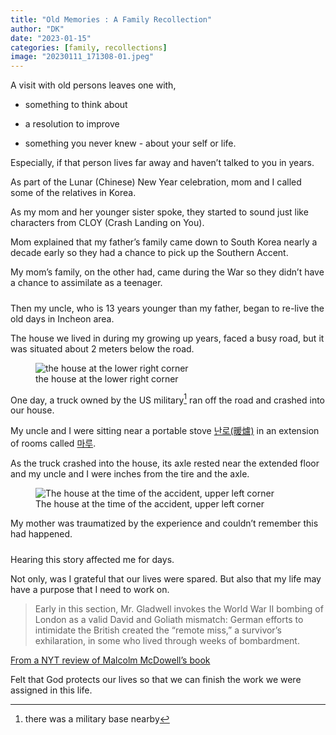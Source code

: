 ```yaml
---
title: "Old Memories : A Family Recollection"
author: "DK"
date: "2023-01-15"
categories: [family, recollections]
image: "20230111_171308-01.jpeg"
---
```


A visit with old persons leaves one with,

-   something to think about

-   a resolution to improve

-   something you never knew - about your self or life.

Especially, if that person lives far away and haven't talked to you in years.

As part of the Lunar (Chinese) New Year celebration, mom and I called some of the relatives in Korea.

As my mom and her younger sister spoke, they started to sound just like characters from CLOY (Crash Landing on You).

Mom explained that my father's family came down to South Korea nearly a decade early so they had a chance to pick up the Southern Accent.

My mom's family, on the other had, came during the War so they didn't have a chance to assimilate as a teenager.

##### 

Then my uncle, who is 13 years younger than my father, began to re-live the old days in Incheon area.

The house we lived in during my growing up years, faced a busy road, but it was situated about 2 meters below the road.

![the house at the lower right corner](511842537.951056.jpg)

One day, a truck owned by the US military[^1] ran off the road and crashed into our house.

[^1]: there was a military base nearby

My uncle and I were sitting near a portable stove [난로(暖爐)](https://namu.wiki/w/%EB%82%9C%EB%A1%9C) in an extension of rooms called [마루](https://folkency.nfm.go.kr/topic/detail/8320?pageType=search&keyword=%EB%A7%88%EB%A3%A8).

As the truck crashed into the house, its axle rested near the extended floor and my uncle and I were inches from the tire and the axle.

![The house at the time of the accident, upper left corner](Epson_01082023145722.jpg)

My mother was traumatized by the experience and couldn't remember this had happened.

##### 

Hearing this story affected me for days.

Not only, was I grateful that our lives were spared. But also that my life may have a purpose that I need to work on.

> Early in this section, Mr. Gladwell invokes the World War II bombing of London as a valid David and Goliath mismatch: German efforts to intimidate the British created the "remote miss," a survivor's exhilaration, in some who lived through weeks of bombardment.

[From a NYT review of Malcolm McDowell's book](https://www.nytimes.com/2013/10/03/books/david-and-goliath-by-malcolm-gladwell.html)

Felt that God protects our lives so that we can finish the work we were assigned in this life.
